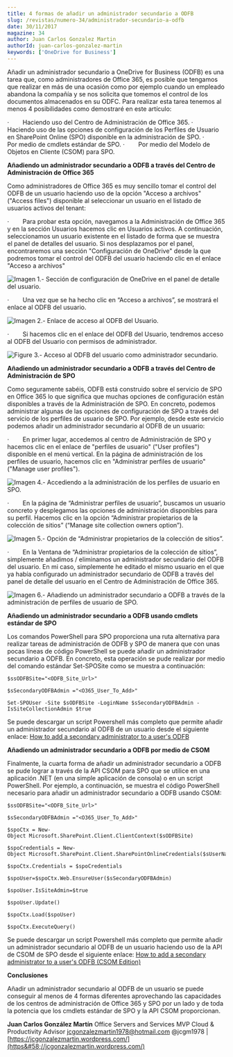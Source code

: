 ```yaml
---
title: 4 formas de añadir un administrador secundario a ODFB
slug: /revistas/numero-34/administrador-secundario-a-odfb
date: 30/11/2017
magazine: 34
author: Juan Carlos Gonzalez Martin
authorId: juan-carlos-gonzalez-martin
keywords: ['OneDrive for Business']
---
```






Añadir un administrador secundario a OneDrive for Business (ODFB) es una tarea que, como administradores de Office 365, es posible que tengamos que realizar en más de una ocasión como por ejemplo cuando un empleado abandona la compañía y se nos solicita que tomemos el control de los documentos almacenados en su ODFC. Para realizar esta tarea tenemos al menos 4 posibilidades como demostraré en este artículo:

·        Haciendo uso del Centro de Administración de Office 365.
·        Haciendo uso de las opciones de configuración de los Perfiles de Usuario en SharePoint Online (SPO) disponible en la administración de SPO.
·        Por medio de cmdlets estándar de SPO.
·        Por medio del Modelo de Objetos en Cliente (CSOM) para SPO.

**Añadiendo un administrador secundario a ODFB a través del Centro de Administración de Office 365**

Como administradores de Office 365 es muy sencillo tomar el control del ODFB de un usuario haciendo uso de la opción "Acceso a archivos" ("Access files") disponible al seleccionar un usuario en el listado de usuarios activos del tenant:

·        Para probar esta opción, navegamos a la Administración de Office 365 y en la sección Usuarios hacemos clic en Usuarios activos. A continuación, seleccionamos un usuario existente en el listado de forma que se muestra el panel de detalles del usuario. Si nos desplazamos por el panel, encontraremos una sección "Configuración de OneDrive" desde la que podremos tomar el control del ODFB del usuario haciendo clic en el enlace "Acceso a archivos"

![Imagen 1.- Sección de configuración de OneDrive en el panel de detalle del usuario.](../../../images/numero34/administrador-secundario-a-odfb/image1.png)

·        Una vez que se ha hecho clic en “Acceso a archivos”, se mostrará el enlace al ODFB del usuario.

![Imagen 2.- Enlace de acceso al ODFB del Usuario.](../../../images/numero34/administrador-secundario-a-odfb/image2.png)

·        Si hacemos clic en el enlace del ODFB del Usuario, tendremos acceso al ODFB del Usuario con permisos de administrador.

![Figure 3.- Acceso al ODFB del usuario como administrador secundario.](../../../images/numero34/administrador-secundario-a-odfb/image3.png)

**Añadiendo un administrador secundario a ODFB a través del Centro de Administración de SPO**

Como seguramente sabéis, ODFB está construido sobre el servicio de SPO en Office 365 lo que significa que muchas opciones de configuración están disponibles a través de la Administración de SPO. En concreto, podemos administrar algunas de las opciones de configuración de SPO a través del servicio de los perfiles de usuario de SPO. Por ejemplo, desde este servicio podemos añadir un administrador secundario al ODFB de un usuario:

·        En primer lugar, accedemos al centro de Administración de SPO y hacemos clic en el enlace de "perfiles de usuario" ("User profiles") disponible en el menú vertical. En la página de administración de los perfiles de usuario, hacemos clic en "Administrar perfiles de usuario" ("Manage user profiles").

![Imagen 4.- Accediendo a la administración de los perfiles de usuario en SPO.](../../../images/numero34/administrador-secundario-a-odfb/image4.png)

·        En la página de “Administrar perfiles de usuario”, buscamos un usuario concreto y desplegamos las opciones de administración disponibles para su perfil. Hacemos clic en la opción “Administrar propietarios de la colección de sitios” (“Manage site collection owners option”).

![Imagen 5.- Opción de “Administrar propietarios de la colección de sitios”.](../../../images/numero34/administrador-secundario-a-odfb/image5.png)

·        En la Ventana de “Administrar propietarios de la colección de sitios”, simplemente añadimos / eliminamos un administrador secundario del ODFB del usuario. En mi caso, simplemente he editado el mismo usuario en el que ya había configurado un administrador secundario de ODFB a través del panel de detalle del usuario en el Centro de Administración de Office 365.

![Imagen 6.- Añadiendo un administrador secundario a ODFB a través de la administración de perfiles de usuario de SPO.](../../../images/numero34/administrador-secundario-a-odfb/image6.png)

**Añadiendo un administrador secundario a ODFB usando cmdlets estándar de SPO**

Los comandos PowerShell para SPO proporciona una ruta alternativa para realizar tareas de administración de ODFB y SPO de manera que con unas pocas líneas de código PowerShell se puede añadir un administrador secundario a ODFB. En concreto, esta operación se pude realizar por medio del comando estándar Set-SPOSite como se muestra a continuación:

```
$ssODFBSite="<ODFB_Site_Url>"
```

```
$sSecondaryODFBAdmin ="<O365_User_To_Add>" 
```

```
Set-SPOUser -Site $sODFBSite -LoginName $sSecondaryODFBAdmin -IsSiteCollectionAdmin $true​
```





Se puede descargar un script Powershell más completo que permite añadir un administrador secundario al ODFB de un usuario desde el siguiente enlace: [How to add a secondary administrator to a user's ODFB](https&#58;//gallery.technet.microsoft.com/How-to-add-a-secondary-0b878d98?redir=0)

**Añadiendo un administrador secundario a ODFB por medio de CSOM**

Finalmente, la cuarta forma de añadir un administrador secundario a ODFB se pude lograr a través de la API CSOM para SPO que se utilice en una aplicación .NET (en una simple aplicación de consola) o en un script PowerShell. Por ejemplo, a continuación, se muestra el código PowerShell necesario para añadir un administrador secundario a ODFB usando CSOM:

```
$ssODFBSite="<ODFB_Site_Url>"
```

```
$sSecondaryODFBAdmin ="<O365_User_To_Add>"
```

```
$spoCtx = New-Object Microsoft.SharePoint.Client.ClientContext($sODFBSite) 
```

```
$spoCredentials = New-Object Microsoft.SharePoint.Client.SharePointOnlineCredentials($sUserName, $sPassword)   
```

```
$spoCtx.Credentials = $spoCredentials      
```

```
$spoUser=$spoCtx.Web.EnsureUser($sSecondaryODFBAdmin) 
```

```
$spoUser.IsSiteAdmin=$true 
```

```
$spoUser.Update() 
```

```
$spoCtx.Load($spoUser) 
```

```
$spoCtx.ExecuteQuery() ​
```







Se puede descargar un script Powershell más completo que permite añadir un administrador secundario al ODFB de un usuario haciendo uso de la API de CSOM de SPO desde el siguiente enlace: [How to add a secondary administrator to a user's ODFB (CSOM Edition)](https&#58;//gallery.technet.microsoft.com/How-to-add-a-secondary-8e1bcd66?redir=0)



**Conclusiones**

Añadir un administrador secundario al ODFB de un usuario se puede conseguir al menos de 4 formas diferentes aprovechando las capacidades de los centros de administración de Office 365 y SPO por un lado y de toda la potencia que los cmdlets estándar de SPO y la API CSOM proporcionan.



**Juan Carlos González Martín**
 Office Servers and Services MVP
 Cloud & Productivity Advisor 
jcgonzalezmartin1978@hotmail.com
 @jcgm1978 | [https://jcgonzalezmartin.wordpress.com/](https&#58;//jcgonzalezmartin.wordpress.com/)​

